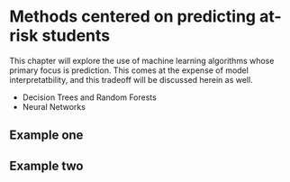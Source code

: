 # Methods centered on predicting at-risk students


This chapter will explore the use of machine learning algorithms whose primary focus is prediction. This comes at the expense of model interpretatbility, and this tradeoff will be discussed herein as well.

 - Decision Trees and Random Forests
 - Neural Networks

## Example one

## Example two
